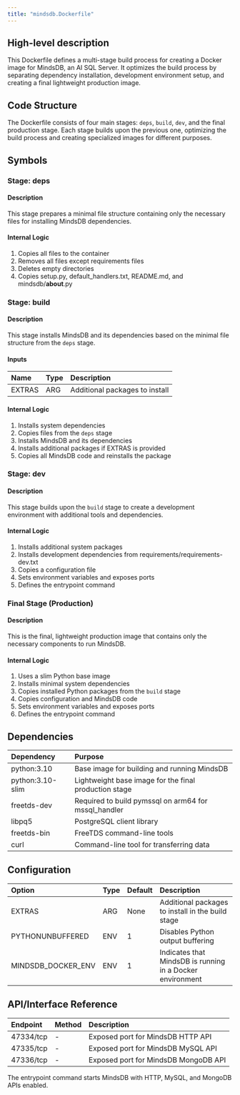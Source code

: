 ```yaml
---
title: "mindsdb.Dockerfile"
---
```


## High-level description
This Dockerfile defines a multi-stage build process for creating a Docker image for MindsDB, an AI SQL Server. It optimizes the build process by separating dependency installation, development environment setup, and creating a final lightweight production image.

## Code Structure
The Dockerfile consists of four main stages: `deps`, `build`, `dev`, and the final production stage. Each stage builds upon the previous one, optimizing the build process and creating specialized images for different purposes.

## Symbols

### Stage: deps
#### Description
This stage prepares a minimal file structure containing only the necessary files for installing MindsDB dependencies.

#### Internal Logic
1. Copies all files to the container
2. Removes all files except requirements files
3. Deletes empty directories
4. Copies setup.py, default_handlers.txt, README.md, and mindsdb/__about__.py

### Stage: build
#### Description
This stage installs MindsDB and its dependencies based on the minimal file structure from the `deps` stage.

#### Inputs
| Name | Type | Description |
|:-----|:-----|:------------|
| EXTRAS | ARG | Additional packages to install |

#### Internal Logic
1. Installs system dependencies
2. Copies files from the `deps` stage
3. Installs MindsDB and its dependencies
4. Installs additional packages if EXTRAS is provided
5. Copies all MindsDB code and reinstalls the package

### Stage: dev
#### Description
This stage builds upon the `build` stage to create a development environment with additional tools and dependencies.

#### Internal Logic
1. Installs additional system packages
2. Installs development dependencies from requirements/requirements-dev.txt
3. Copies a configuration file
4. Sets environment variables and exposes ports
5. Defines the entrypoint command

### Final Stage (Production)
#### Description
This is the final, lightweight production image that contains only the necessary components to run MindsDB.

#### Internal Logic
1. Uses a slim Python base image
2. Installs minimal system dependencies
3. Copies installed Python packages from the `build` stage
4. Copies configuration and MindsDB code
5. Sets environment variables and exposes ports
6. Defines the entrypoint command

## Dependencies
| Dependency | Purpose |
|:-----------|:--------|
| python:3.10 | Base image for building and running MindsDB |
| python:3.10-slim | Lightweight base image for the final production stage |
| freetds-dev | Required to build pymssql on arm64 for mssql_handler |
| libpq5 | PostgreSQL client library |
| freetds-bin | FreeTDS command-line tools |
| curl | Command-line tool for transferring data |

## Configuration
| Option | Type | Default | Description |
|:-------|:-----|:--------|:------------|
| EXTRAS | ARG | None | Additional packages to install in the build stage |
| PYTHONUNBUFFERED | ENV | 1 | Disables Python output buffering |
| MINDSDB_DOCKER_ENV | ENV | 1 | Indicates that MindsDB is running in a Docker environment |

## API/Interface Reference
| Endpoint | Method | Description |
|:---------|:-------|:------------|
| 47334/tcp | - | Exposed port for MindsDB HTTP API |
| 47335/tcp | - | Exposed port for MindsDB MySQL API |
| 47336/tcp | - | Exposed port for MindsDB MongoDB API |

The entrypoint command starts MindsDB with HTTP, MySQL, and MongoDB APIs enabled.